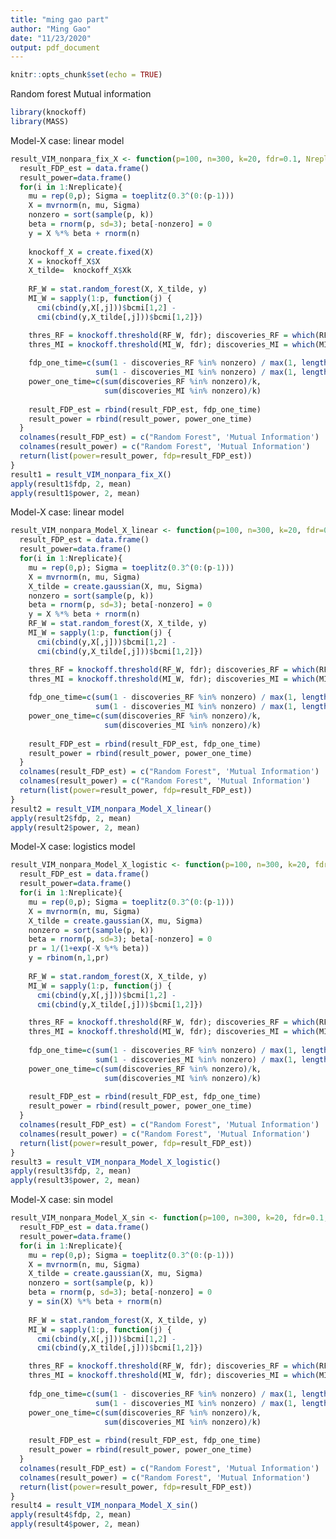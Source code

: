```yaml
---
title: "ming gao part"
author: "Ming Gao"
date: "11/23/2020"
output: pdf_document
---
```


```r
knitr::opts_chunk$set(echo = TRUE)
```

Random forest
Mutual information

```r
library(knockoff)
library(MASS)
```

Model-X case: linear model

```r
result_VIM_nonpara_fix_X <- function(p=100, n=300, k=20, fdr=0.1, Nreplicate=100){
  result_FDP_est = data.frame()
  result_power=data.frame()
  for(i in 1:Nreplicate){
    mu = rep(0,p); Sigma = toeplitz(0.3^(0:(p-1)))
    X = mvrnorm(n, mu, Sigma)
    nonzero = sort(sample(p, k))
    beta = rnorm(p, sd=3); beta[-nonzero] = 0
    y = X %*% beta + rnorm(n)
    
    knockoff_X = create.fixed(X)
    X = knockoff_X$X
    X_tilde=  knockoff_X$Xk
    
    RF_W = stat.random_forest(X, X_tilde, y)
    MI_W = sapply(1:p, function(j) {
      cmi(cbind(y,X[,j]))$bcmi[1,2] -
      cmi(cbind(y,X_tilde[,j]))$bcmi[1,2]})

    thres_RF = knockoff.threshold(RF_W, fdr); discoveries_RF = which(RF_W > thres_RF)
    thres_MI = knockoff.threshold(MI_W, fdr); discoveries_MI = which(MI_W > thres_MI)
    
    fdp_one_time=c(sum(1 - discoveries_RF %in% nonzero) / max(1, length(discoveries_RF)),
                   sum(1 - discoveries_MI %in% nonzero) / max(1, length(discoveries_MI)))
    power_one_time=c(sum(discoveries_RF %in% nonzero)/k,
                     sum(discoveries_MI %in% nonzero)/k)
    
    result_FDP_est = rbind(result_FDP_est, fdp_one_time)
    result_power = rbind(result_power, power_one_time)
  }
  colnames(result_FDP_est) = c("Random Forest", 'Mutual Information')
  colnames(result_power) = c("Random Forest", 'Mutual Information')
  return(list(power=result_power, fdp=result_FDP_est))
}
result1 = result_VIM_nonpara_fix_X()
apply(result1$fdp, 2, mean)
apply(result1$power, 2, mean)
```

Model-X case: linear model

```r
result_VIM_nonpara_Model_X_linear <- function(p=100, n=300, k=20, fdr=0.1, Nreplicate=100){
  result_FDP_est = data.frame()
  result_power=data.frame()
  for(i in 1:Nreplicate){
    mu = rep(0,p); Sigma = toeplitz(0.3^(0:(p-1)))
    X = mvrnorm(n, mu, Sigma)
    X_tilde = create.gaussian(X, mu, Sigma)
    nonzero = sort(sample(p, k))
    beta = rnorm(p, sd=3); beta[-nonzero] = 0
    y = X %*% beta + rnorm(n)
    RF_W = stat.random_forest(X, X_tilde, y)
    MI_W = sapply(1:p, function(j) {
      cmi(cbind(y,X[,j]))$bcmi[1,2] -
      cmi(cbind(y,X_tilde[,j]))$bcmi[1,2]})

    thres_RF = knockoff.threshold(RF_W, fdr); discoveries_RF = which(RF_W > thres_RF)
    thres_MI = knockoff.threshold(MI_W, fdr); discoveries_MI = which(MI_W > thres_MI)
    
    fdp_one_time=c(sum(1 - discoveries_RF %in% nonzero) / max(1, length(discoveries_RF)),
                   sum(1 - discoveries_MI %in% nonzero) / max(1, length(discoveries_MI)))
    power_one_time=c(sum(discoveries_RF %in% nonzero)/k,
                     sum(discoveries_MI %in% nonzero)/k)
    
    result_FDP_est = rbind(result_FDP_est, fdp_one_time)
    result_power = rbind(result_power, power_one_time)
  }
  colnames(result_FDP_est) = c("Random Forest", 'Mutual Information')
  colnames(result_power) = c("Random Forest", 'Mutual Information')
  return(list(power=result_power, fdp=result_FDP_est))
}
result2 = result_VIM_nonpara_Model_X_linear()
apply(result2$fdp, 2, mean)
apply(result2$power, 2, mean)
```

Model-X case: logistics model

```r
result_VIM_nonpara_Model_X_logistic <- function(p=100, n=300, k=20, fdr=0.1, Nreplicate=100){
  result_FDP_est = data.frame()
  result_power=data.frame()
  for(i in 1:Nreplicate){
    mu = rep(0,p); Sigma = toeplitz(0.3^(0:(p-1)))
    X = mvrnorm(n, mu, Sigma)
    X_tilde = create.gaussian(X, mu, Sigma)
    nonzero = sort(sample(p, k))
    beta = rnorm(p, sd=3); beta[-nonzero] = 0
    pr = 1/(1+exp(-X %*% beta))
    y = rbinom(n,1,pr)
    
    RF_W = stat.random_forest(X, X_tilde, y)
    MI_W = sapply(1:p, function(j) {
      cmi(cbind(y,X[,j]))$bcmi[1,2] -
      cmi(cbind(y,X_tilde[,j]))$bcmi[1,2]})

    thres_RF = knockoff.threshold(RF_W, fdr); discoveries_RF = which(RF_W > thres_RF)
    thres_MI = knockoff.threshold(MI_W, fdr); discoveries_MI = which(MI_W > thres_MI)
    
    fdp_one_time=c(sum(1 - discoveries_RF %in% nonzero) / max(1, length(discoveries_RF)),
                   sum(1 - discoveries_MI %in% nonzero) / max(1, length(discoveries_MI)))
    power_one_time=c(sum(discoveries_RF %in% nonzero)/k,
                     sum(discoveries_MI %in% nonzero)/k)
    
    result_FDP_est = rbind(result_FDP_est, fdp_one_time)
    result_power = rbind(result_power, power_one_time)
  }
  colnames(result_FDP_est) = c("Random Forest", 'Mutual Information')
  colnames(result_power) = c("Random Forest", 'Mutual Information')
  return(list(power=result_power, fdp=result_FDP_est))
}
result3 = result_VIM_nonpara_Model_X_logistic()
apply(result3$fdp, 2, mean)
apply(result3$power, 2, mean)
```


Model-X case: sin model

```r
result_VIM_nonpara_Model_X_sin <- function(p=100, n=300, k=20, fdr=0.1, Nreplicate=100){
  result_FDP_est = data.frame()
  result_power=data.frame()
  for(i in 1:Nreplicate){
    mu = rep(0,p); Sigma = toeplitz(0.3^(0:(p-1)))
    X = mvrnorm(n, mu, Sigma)
    X_tilde = create.gaussian(X, mu, Sigma)
    nonzero = sort(sample(p, k))
    beta = rnorm(p, sd=3); beta[-nonzero] = 0
    y = sin(X) %*% beta + rnorm(n)
    
    RF_W = stat.random_forest(X, X_tilde, y)
    MI_W = sapply(1:p, function(j) {
      cmi(cbind(y,X[,j]))$bcmi[1,2] -
      cmi(cbind(y,X_tilde[,j]))$bcmi[1,2]})

    thres_RF = knockoff.threshold(RF_W, fdr); discoveries_RF = which(RF_W > thres_RF)
    thres_MI = knockoff.threshold(MI_W, fdr); discoveries_MI = which(MI_W > thres_MI)
    
    fdp_one_time=c(sum(1 - discoveries_RF %in% nonzero) / max(1, length(discoveries_RF)),
                   sum(1 - discoveries_MI %in% nonzero) / max(1, length(discoveries_MI)))
    power_one_time=c(sum(discoveries_RF %in% nonzero)/k,
                     sum(discoveries_MI %in% nonzero)/k)
    
    result_FDP_est = rbind(result_FDP_est, fdp_one_time)
    result_power = rbind(result_power, power_one_time)
  }
  colnames(result_FDP_est) = c("Random Forest", 'Mutual Information')
  colnames(result_power) = c("Random Forest", 'Mutual Information')
  return(list(power=result_power, fdp=result_FDP_est))
}
result4 = result_VIM_nonpara_Model_X_sin()
apply(result4$fdp, 2, mean)
apply(result4$power, 2, mean)
```

